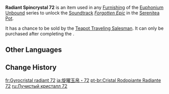 {{Item Infobox
|id           = 141072
|image        = Item Radiant Spincrystal.png
|type         = Adventure Items
|group        = Radiant Spincrystals
|group2       = Inazuma Spincrystals
|quality      = 4
|invCategory  = Precious Items
|description  = This wondrous crystal contains a certain rhythm, like something beautiful woven from delicate silk. These items can be found throughout the mainland or from merchants who collect curios. The tune held within this crystal can be revivified in your [[Serenitea Pot]] using either "[[Euphonium Unbound: Winding]]" or "[[Euphonium Unbound: Soaring]]." The tune contained within this [[Radiant Spincrystal]] is "[[Forgotten Epic]]."
|source1      = [[Chubby]]
|track        = Forgotten Epic
}}
'''Radiant Spincrystal 72''' is an item used in any [[Furnishing]] of the [[Euphonium Unbound]] series to unlock the [[Soundtrack]] ''[[Forgotten Epic]]'' in the [[Serenitea Pot]].

It has a chance to be sold by the [[Teapot Traveling Salesman]]. It can only be purchased after completing the {{Quest|Ritou Escape Plan}}.

==Other Languages==
{{Other Languages
|default_hidden = 1
|en      = Radiant Spincrystal 72
|zhs     = 旋曜玉帛・其七十二
|zhs_rm  = Xuán Yào Yùbó - Qí Qīshí'èr
|zht     = 旋曜玉帛・其七十二
|zht_rm  = Xuán Yào Yùbó - Qí Qīshí'èr
|ja      = 旋曜玉帛・72
|ja_rm   = Sen'you Gyokuhaku - Nanajuuni{{Assumed}}
|ko      = 빛나는 결정・72
|ko_rm   = Binnaneun Gyeoljeong - Chilssibi
|es      = Girocristal radiante (72)
|fr      = Gyrocristal radiant 72
|ru      = Лучистый кристалл {{tt|72|}}
|th      = Radiant Spincrystal 72
|vi      = Ngọc Thạch Âm Vang 72
|de      = Strahlender Drehkristall LXXII
|id      = Radiant Spincrystal 72
|pt      = Cristal Rodopiante Radiante 72
|tr      = Parlak Burgu Kristal 72
|it      = Voltacristallo radioso 72
}}

==Change History==
{{Change History|2.6}}

[[fr:Gyrocristal radiant 72]]
[[ja:旋曜玉帛・72]]
[[pt-br:Cristal Rodopiante Radiante 72]]
[[ru:Лучистый кристалл 72]]
